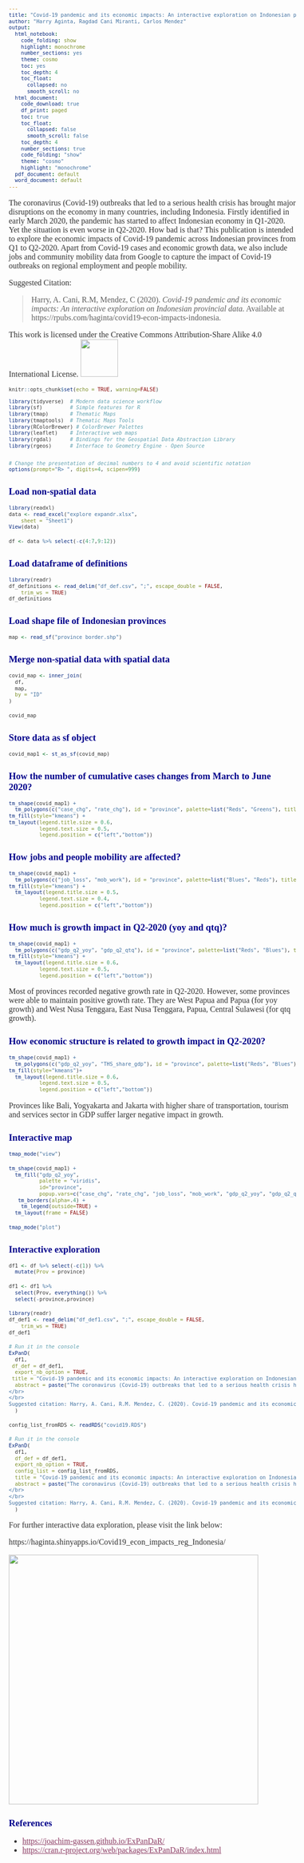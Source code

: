 ```yaml
---
title: "Covid-19 pandemic and its economic impacts: An interactive exploration on Indonesian provincial data"
author: "Harry Aginta, Ragdad Cani Miranti, Carlos Mendez"
output:
  html_notebook:
    code_folding: show
    highlight: monochrome
    number_sections: yes
    theme: cosmo
    toc: yes
    toc_depth: 4
    toc_float:
      collapsed: no
      smooth_scroll: no
  html_document:
    code_download: true
    df_print: paged
    toc: true
    toc_float:
      collapsed: false
      smooth_scroll: false
    toc_depth: 4
    number_sections: true
    code_folding: "show"
    theme: "cosmo"
    highlight: "monochrome"
  pdf_document: default
  word_document: default
---
```



<style>
h1.title {font-size: 18pt; color: DarkBlue;} 
body, h1, h2, h3, h4 {font-family: "Palatino", serif;}
body {font-size: 12pt;}
/* Headers */
h1,h2,h3,h4,h5,h6{font-size: 14pt; color: #00008B;}
body {color: #333333;}
a, a:hover {color: #8B3A62;}
pre {font-size: 12px;}
</style>

The coronavirus (Covid-19) outbreaks that led to a serious health crisis has brought major disruptions on the economy in many countries, including Indonesia. Firstly identified in early March 2020, the pandemic has started to affect Indonesian economy in Q1-2020. Yet the situation is even worse in Q2-2020. How bad is that? This publication is intended to explore the economic impacts of Covid-19 pandemic across Indonesian provinces from Q1 to Q2-2020. Apart from Covid-19 cases and economic growth data, we also include jobs and community mobility data from Google to capture the impact of Covid-19 outbreaks on regional employment and people mobility.

Suggested Citation: 

> Harry, A. Cani, R.M, Mendez, C (2020). _Covid-19 pandemic and its economic impacts: An interactive exploration on Indonesian provincial data._ Available at https://rpubs.com/haginta/covid19-econ-impacts-indonesia.

This work is licensed under the Creative Commons Attribution-Share Alike 4.0 International License. 
![](CCLicense.png){width=75px}

```r
knitr::opts_chunk$set(echo = TRUE, warning=FALSE)

library(tidyverse)  # Modern data science workflow
library(sf)         # Simple features for R
library(tmap)       # Thematic Maps
library(tmaptools)  # Thematic Maps Tools
library(RColorBrewer) # ColorBrewer Palettes
library(leaflet)    # Interactive web maps
library(rgdal)      # Bindings for the Geospatial Data Abstraction Library
library(rgeos)      # Interface to Geometry Engine - Open Source 


# Change the presentation of decimal numbers to 4 and avoid scientific notation
options(prompt="R> ", digits=4, scipen=999)
```


# Load non-spatial data

```r
library(readxl)
data <- read_excel("explore expandr.xlsx", 
    sheet = "Sheet1")
View(data)
```

```r
df <- data %>% select(-c(4:7,9:12))
```

# Load dataframe of definitions
```r
library(readr)
df_definitions <- read_delim("df_def.csv", ";", escape_double = FALSE, 
    trim_ws = TRUE)
df_definitions
```

# Load shape file of Indonesian provinces
```r
map <- read_sf("province border.shp")
```

# Merge non-spatial data with spatial data
```r
covid_map <- inner_join(
  df,
  map,
  by = "ID"
)
```

```r
covid_map
```

# Store data as sf object
```r
covid_map1 <- st_as_sf(covid_map)
```

# How the number of cumulative cases changes from March to June 2020?


```r
tm_shape(covid_map1) +
  tm_polygons(c("case_chg", "rate_chg"), id = "province", palette=list("Reds", "Greens"), title=c("Change in number of cumulative cases (Mar to Jun)", "Change in rate of cumulative cases (Mar to Jun)")) +
tm_fill(style="kmeans") +
tm_layout(legend.title.size = 0.6,
          legend.text.size = 0.5,
          legend.position = c("left","bottom"))
```

#  How jobs and people mobility are affected?
```r
tm_shape(covid_map1) +
  tm_polygons(c("job_loss", "mob_work"), id = "province", palette=list("Blues", "Reds"), title=c("Number of jobs affected", "Mobility to work compared to baseline")) +
tm_fill(style="kmeans") +
  tm_layout(legend.title.size = 0.5,
          legend.text.size = 0.4,
          legend.position = c("left","bottom"))
```

#  How much is growth impact in Q2-2020 (yoy and qtq)?
```r
tm_shape(covid_map1) +
  tm_polygons(c("gdp_q2_yoy", "gdp_q2_qtq"), id = "province", palette=list("Reds", "Blues"), title=c("GDP growth Q2-2020 (yoy)", "GDP growth Q2-2020 (qtq)")) +
tm_fill(style="kmeans") +
  tm_layout(legend.title.size = 0.6,
          legend.text.size = 0.5,
          legend.position = c("left","bottom"))
```

Most of provinces recorded negative growth rate in Q2-2020. However, some provinces were able to maintain positive growth rate. They are West Papua and Papua (for yoy growth) and West Nusa Tenggara, East Nusa Tenggara, Papua, Central Sulawesi (for qtq growth).


#  How economic structure is related to growth impact in Q2-2020?
```r
tm_shape(covid_map1) +
  tm_polygons(c("gdp_q2_yoy", "THS_share_gdp"), id = "province", palette=list("Reds", "Blues"), title=c("GDP growth Q2-2020 (yoy)", "THS share to GDP (%)")) +
tm_fill(style="kmeans")+
  tm_layout(legend.title.size = 0.6,
          legend.text.size = 0.5,
          legend.position = c("left","bottom"))
```

Provinces like Bali, Yogyakarta and Jakarta with higher share of transportation, tourism and services sector in GDP suffer larger negative impact in growth.

# Interactive map

```r
tmap_mode("view")
```

```r
tm_shape(covid_map1) + 
  tm_fill("gdp_q2_yoy",
          palette = "viridis",
          id="province",
          popup.vars=c("case_chg", "rate_chg", "job_loss", "mob_work", "gdp_q2_yoy", "gdp_q2_qtq")) + 
   tm_borders(alpha=.4) +
    tm_legend(outside=TRUE) +
  tm_layout(frame = FALSE) 
```

```r
tmap_mode("plot")
```

# Interactive exploration

```r
df1 <- df %>% select(-c(1)) %>% 
  mutate(Prov = province)
```

```r
df1 <- df1 %>%
  select(Prov, everything()) %>% 
  select(-province,province)
```

```r
library(readr)
df_def1 <- read_delim("df_def1.csv", ";", escape_double = FALSE, 
    trim_ws = TRUE)
df_def1
```

```r
# Run it in the console
ExPanD(
  df1,
 df_def = df_def1,
  export_nb_option = TRUE,
 title = "Covid-19 pandemic and its economic impacts: An interactive exploration on Indonesian provincial data",
  abstract = paste("The coronavirus (Covid-19) outbreaks that led to a serious health crisis has brought major disruptions on the economy in many countries, including Indonesia. Firstly identified in early March 2020, the virus outbreaks has started to affect Indonesian economy in Q1-2020. Yet the situation is even worse in Q2-2020. How bad is that? Find out more with this web application, which is intended to provide handy interactive exploration on the economic impacts of Covid-19 across Indonesian provinces.)
</br>
</br>
Suggested citation: Harry, A. Cani, R.M. Mendez, C. (2020). Covid-19 pandemic and its economic impacts: An interactive exploration on Indonesian provincial data")
  )
```

```r
config_list_fromRDS <- readRDS("covid19.RDS")
```


```r
# Run it in the console
ExPanD(
  df1,
  df_def = df_def1,
  export_nb_option = TRUE,
  config_list = config_list_fromRDS,
  title = "Covid-19 pandemic and its economic impacts: An interactive exploration on Indonesian provincial data",
  abstract = paste("The coronavirus (Covid-19) outbreaks that led to a serious health crisis has brought major disruptions on the economy in many countries, including Indonesia. Firstly identified in early March 2020, the virus outbreaks has started to affect Indonesian economy in Q1-2020. Yet the situation is even worse in Q2-2020. How bad is that? Find out more with this web application, which is intended to provide handy interactive exploration on the economic impacts of Covid-19 across Indonesian provinces.)
</br>
</br>
Suggested citation: Harry, A. Cani, R.M. Mendez, C. (2020). Covid-19 pandemic and its economic impacts: An interactive exploration on Indonesian provincial data")
  )
```

For further interactive data exploration, please visit the link below: 

https://haginta.shinyapps.io/Covid19_econ_impacts_reg_Indonesia/

![](image_explor.png){width=500px}

# References

- <https://joachim-gassen.github.io/ExPanDaR/>
- <https://cran.r-project.org/web/packages/ExPanDaR/index.html>
